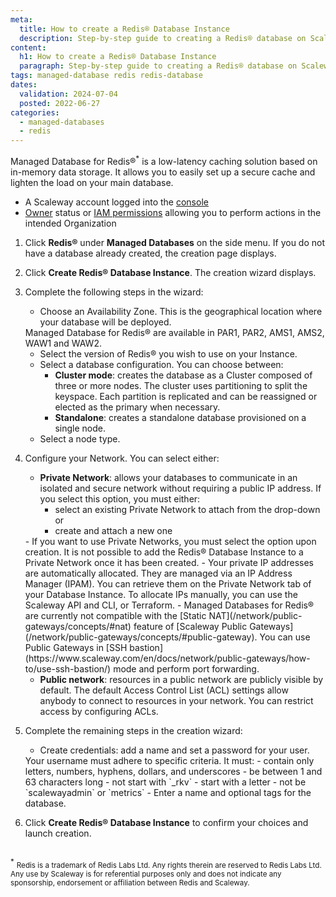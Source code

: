 ```yaml
---
meta:
  title: How to create a Redis® Database Instance
  description: Step-by-step guide to creating a Redis® database on Scaleway.
content:
  h1: How to create a Redis® Database Instance
  paragraph: Step-by-step guide to creating a Redis® database on Scaleway.
tags: managed-database redis redis-database
dates:
  validation: 2024-07-04
  posted: 2022-06-27
categories:
  - managed-databases
  - redis
---
```


Managed Database for Redis®<sup>*</sup> is a low-latency caching solution based on in-memory data storage. It allows you to easily set up a secure cache and lighten the load on your main database.

<Macro id="requirements" />

- A Scaleway account logged into the [console](https://console.scaleway.com)
- [Owner](/identity-and-access-management/iam/concepts/#owner) status or [IAM permissions](/identity-and-access-management/iam/concepts/#permission) allowing you to perform actions in the intended Organization

1. Click **Redis®** under **Managed Databases** on the side menu. If you do not have a database already created, the creation page displays.
2. Click **Create Redis® Database Instance**. The creation wizard displays.
3. Complete the following steps in the wizard:
    - Choose an Availability Zone. This is the geographical location where your database will be deployed.

    <Message type="note">
      Managed Database for Redis® are available in PAR1, PAR2, AMS1, AMS2, WAW1 and WAW2.
    </Message>

    - Select the version of Redis® you wish to use on your Instance.
    - Select a database configuration. You can choose between:
        - **Cluster mode**: creates the database as a Cluster composed of three or more nodes. The cluster uses partitioning to split the keyspace. Each partition is replicated and can be reassigned or elected as the primary when necessary.
        - **Standalone**: creates a standalone database provisioned on a single node.
    - Select a node type.
4. Configure your Network. You can select either:

    - **Private Network**: allows your databases to communicate in an isolated and secure network without requiring a public IP address. If you select this option, you must either:
        - select an existing Private Network to attach from the drop-down or
        - create and attach a new one

    <Message type="important">
      - If you want to use Private Networks, you must select the option upon creation. It is not possible to add the Redis® Database Instance to a Private Network once it has been created.
      - Your private IP addresses are automatically allocated. They are managed via an IP Address Manager (IPAM). You can retrieve them on the Private Network tab of your Database Instance. To allocate IPs manually, you can use the Scaleway API and CLI, or Terraform.
      - Managed Databases for Redis® are currently not compatible with the [Static NAT](/network/public-gateways/concepts/#nat) feature of [Scaleway Public Gateways](/network/public-gateways/concepts/#public-gateway). You can use Public Gateways in [SSH bastion](https://www.scaleway.com/en/docs/network/public-gateways/how-to/use-ssh-bastion/) mode and perform port forwarding.
    </Message>

    - **Public network**: resources in a public network are publicly visible by default. The default Access Control List (ACL) settings allow anybody to connect to resources in your network. You can restrict access by configuring ACLs.
5. Complete the remaining steps in the creation wizard:
    - Create credentials: add a name and set a password for your user.
    <Message type="important">
      Your username must adhere to specific criteria. It must:
        - contain only letters, numbers, hyphens, dollars, and underscores
        - be between 1 and 63 characters long
        - not start with `_rkv`
        - start with a letter
        - not be `scalewayadmin` or `metrics`
    </Message>
    - Enter a name and optional tags for the database.
6. Click **Create Redis® Database Instance** to confirm your choices and launch creation.

<br/>
<sup>*</sup> <small>Redis is a trademark of Redis Labs Ltd. Any rights therein are reserved to Redis Labs Ltd. Any use by Scaleway is for referential purposes only and does not indicate any sponsorship, endorsement or affiliation between Redis and Scaleway. </small>